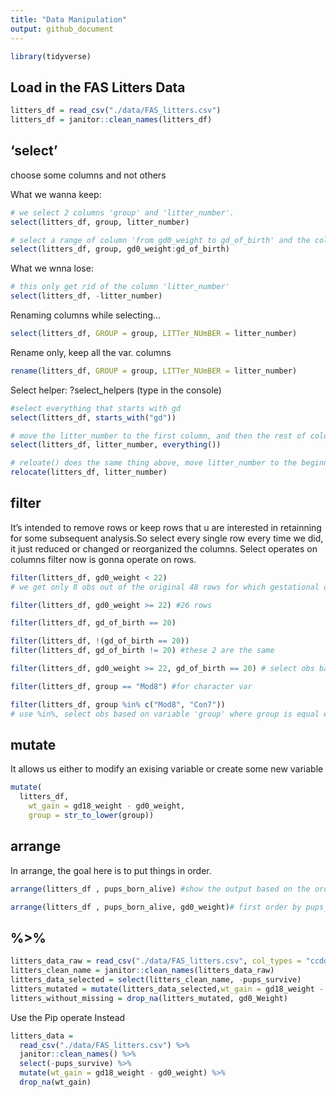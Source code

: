 ```yaml
---
title: "Data Manipulation"
output: github_document
---
```


```r
library(tidyverse)
```

## Load in the FAS Litters Data

```r
litters_df = read_csv("./data/FAS_litters.csv")
litters_df = janitor::clean_names(litters_df)
```

## 'select'

choose some columns and not others

What we wanna keep:

```r
# we select 2 columns 'group' and 'litter_number'.
select(litters_df, group, litter_number) 
```

```r
# select a range of column 'from gd0_weight to gd_of_birth' and the column 'group'
select(litters_df, group, gd0_weight:gd_of_birth)
```

What we wnna lose:

```r
# this only get rid of the column 'litter_number'
select(litters_df, -litter_number)
```

Renaming columns while selecting...

```r
select(litters_df, GROUP = group, LITTer_NUmBER = litter_number)
```

Rename only, keep all the var. columns

```r
rename(litters_df, GROUP = group, LITTer_NUmBER = litter_number)
```

Select helper:
?select_helpers (type in the console)

```r
#select everything that starts with gd
select(litters_df, starts_with("gd"))
```

```r
# move the litter_number to the first column, and then the rest of columns
select(litters_df, litter_number, everything())
```

```r
# reloate() does the same thing above, move litter_number to the beginning
relocate(litters_df, litter_number)
```

## filter
It's intended to remove rows or keep rows that u are interested in retainning for some subsequent analysis.So select every single row every time we did, it just reduced or changed or reorganized the columns. Select operates on columns filter now is gonna operate on rows.

```r
filter(litters_df, gd0_weight < 22)
# we get only 8 obs out of the original 48 rows for which gestational day zer weight is less than 22. It's kept all my other columns.

```

```r
filter(litters_df, gd0_weight >= 22) #26 rows

```

```r
filter(litters_df, gd_of_birth == 20)
```

```r
filter(litters_df, !(gd_of_birth == 20))
filter(litters_df, gd_of_birth != 20) #these 2 are the same
```

```r
filter(litters_df, gd0_weight >= 22, gd_of_birth == 20) # select obs based on 2 conditions 
```

```r
filter(litters_df, group == "Mod8") #for character var
```

```r
filter(litters_df, group %in% c("Mod8", "Con7")) 
# use %in%, select obs based on variable 'group' where group is equal either to Mod8 or Con7
```


## mutate
It allows us either to modify an exising variable or create some new variable

```r
mutate(
  litters_df, 
    wt_gain = gd18_weight - gd0_weight, 
    group = str_to_lower(group))
```

## arrange
In arrange, the goal here is to put things in order.

```r
arrange(litters_df , pups_born_alive) #show the output based on the order of pup-born_alive, from small to large
```

```r
arrange(litters_df , pups_born_alive, gd0_weight)# first order by pups_born_alive, and then, witin that, order each level by gd0_weight
```

## %>%

```r
litters_data_raw = read_csv("./data/FAS_litters.csv", col_types = "ccddiiii") 
litters_clean_name = janitor::clean_names(litters_data_raw) 
litters_data_selected = select(litters_clean_name, -pups_survive)
litters_mutated = mutate(litters_data_selected,wt_gain = gd18_weight - gd0_weight)
litters_without_missing = drop_na(litters_mutated, gd0_Weight)
```

Use the Pip operate Instead
```r
litters_data = 
  read_csv("./data/FAS_litters.csv") %>%
  janitor::clean_names() %>%
  select(-pups_survive) %>%
  mutate(wt_gain = gd18_weight - gd0_weight) %>% 
  drop_na(wt_gain)
```



